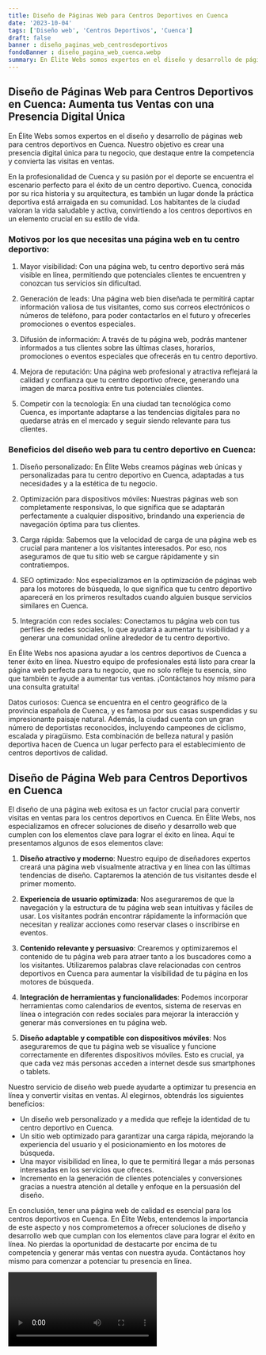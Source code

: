 ```yaml
---
title: Diseño de Páginas Web para Centros Deportivos en Cuenca
date: '2023-10-04'
tags: ['Diseño web', 'Centros Deportivos', 'Cuenca']
draft: false
banner : diseño_paginas_web_centrosdeportivos
fondoBanner : diseño_pagina_web_cuenca.webp
summary: En Élite Webs somos expertos en el diseño y desarrollo de páginas web para centros deportivos en Cuenca. Nuestro objetivo es crear una presencia digital única para tu negocio, que destaque entre la competencia y convierta las visitas en ventas. 
---
```


## Diseño de Páginas Web para Centros Deportivos en Cuenca: Aumenta tus Ventas con una Presencia Digital Única

En Élite Webs somos expertos en el diseño y desarrollo de páginas web para centros deportivos en Cuenca. Nuestro objetivo es crear una presencia digital única para tu negocio, que destaque entre la competencia y convierta las visitas en ventas. 

En la profesionalidad de Cuenca y su pasión por el deporte se encuentra el escenario perfecto para el éxito de un centro deportivo. Cuenca, conocida por su rica historia y su arquitectura, es también un lugar donde la práctica deportiva está arraigada en su comunidad. Los habitantes de la ciudad valoran la vida saludable y activa, convirtiendo a los centros deportivos en un elemento crucial en su estilo de vida. 

### Motivos por los que necesitas una página web en tu centro deportivo:

1. Mayor visibilidad: Con una página web, tu centro deportivo será más visible en línea, permitiendo que potenciales clientes te encuentren y conozcan tus servicios sin dificultad.

2. Generación de leads: Una página web bien diseñada te permitirá captar información valiosa de tus visitantes, como sus correos electrónicos o números de teléfono, para poder contactarlos en el futuro y ofrecerles promociones o eventos especiales.

3. Difusión de información: A través de tu página web, podrás mantener informados a tus clientes sobre las últimas clases, horarios, promociones o eventos especiales que ofrecerás en tu centro deportivo.

4. Mejora de reputación: Una página web profesional y atractiva reflejará la calidad y confianza que tu centro deportivo ofrece, generando una imagen de marca positiva entre tus potenciales clientes.

5. Competir con la tecnología: En una ciudad tan tecnológica como Cuenca, es importante adaptarse a las tendencias digitales para no quedarse atrás en el mercado y seguir siendo relevante para tus clientes.

### Beneficios del diseño web para tu centro deportivo en Cuenca:

1. Diseño personalizado: En Élite Webs creamos páginas web únicas y personalizadas para tu centro deportivo en Cuenca, adaptadas a tus necesidades y a la estética de tu negocio.

2. Optimización para dispositivos móviles: Nuestras páginas web son completamente responsivas, lo que significa que se adaptarán perfectamente a cualquier dispositivo, brindando una experiencia de navegación óptima para tus clientes.

3. Carga rápida: Sabemos que la velocidad de carga de una página web es crucial para mantener a los visitantes interesados. Por eso, nos aseguramos de que tu sitio web se cargue rápidamente y sin contratiempos.

4. SEO optimizado: Nos especializamos en la optimización de páginas web para los motores de búsqueda, lo que significa que tu centro deportivo aparecerá en los primeros resultados cuando alguien busque servicios similares en Cuenca.

5. Integración con redes sociales: Conectamos tu página web con tus perfiles de redes sociales, lo que ayudará a aumentar tu visibilidad y a generar una comunidad online alrededor de tu centro deportivo.

En Élite Webs nos apasiona ayudar a los centros deportivos de Cuenca a tener éxito en línea. Nuestro equipo de profesionales está listo para crear la página web perfecta para tu negocio, que no solo refleje tu esencia, sino que también te ayude a aumentar tus ventas. ¡Contáctanos hoy mismo para una consulta gratuita!

Datos curiosos: Cuenca se encuentra en el centro geográfico de la provincia española de Cuenca, y es famosa por sus casas suspendidas y su impresionante paisaje natural. Además, la ciudad cuenta con un gran número de deportistas reconocidos, incluyendo campeones de ciclismo, escalada y piragüismo. Esta combinación de belleza natural y pasión deportiva hacen de Cuenca un lugar perfecto para el establecimiento de centros deportivos de calidad.

<GifSeo />

<Cta />

## Diseño de Página Web para Centros Deportivos en Cuenca

El diseño de una página web exitosa es un factor crucial para convertir visitas en ventas para los centros deportivos en Cuenca. En Élite Webs, nos especializamos en ofrecer soluciones de diseño y desarrollo web que cumplen con los elementos clave para lograr el éxito en línea. Aquí te presentamos algunos de esos elementos clave:

1. **Diseño atractivo y moderno**: Nuestro equipo de diseñadores expertos creará una página web visualmente atractiva y en línea con las últimas tendencias de diseño. Captaremos la atención de tus visitantes desde el primer momento.

2. **Experiencia de usuario optimizada**: Nos aseguraremos de que la navegación y la estructura de tu página web sean intuitivas y fáciles de usar. Los visitantes podrán encontrar rápidamente la información que necesitan y realizar acciones como reservar clases o inscribirse en eventos.

3. **Contenido relevante y persuasivo**: Crearemos y optimizaremos el contenido de tu página web para atraer tanto a los buscadores como a los visitantes. Utilizaremos palabras clave relacionadas con centros deportivos en Cuenca para aumentar la visibilidad de tu página en los motores de búsqueda.

4. **Integración de herramientas y funcionalidades**: Podemos incorporar herramientas como calendarios de eventos, sistema de reservas en línea o integración con redes sociales para mejorar la interacción y generar más conversiones en tu página web.

5. **Diseño adaptable y compatible con dispositivos móviles**: Nos aseguraremos de que tu página web se visualice y funcione correctamente en diferentes dispositivos móviles. Esto es crucial, ya que cada vez más personas acceden a internet desde sus smartphones o tablets.

Nuestro servicio de diseño web puede ayudarte a optimizar tu presencia en línea y convertir visitas en ventas. Al elegirnos, obtendrás los siguientes beneficios:

- Un diseño web personalizado y a medida que refleje la identidad de tu centro deportivo en Cuenca.
- Un sitio web optimizado para garantizar una carga rápida, mejorando la experiencia del usuario y el posicionamiento en los motores de búsqueda.
- Una mayor visibilidad en línea, lo que te permitirá llegar a más personas interesadas en los servicios que ofreces.
- Incremento en la generación de clientes potenciales y conversiones gracias a nuestra atención al detalle y enfoque en la persuasión del diseño.

En conclusión, tener una página web de calidad es esencial para los centros deportivos en Cuenca. En Élite Webs, entendemos la importancia de este aspecto y nos comprometemos a ofrecer soluciones de diseño y desarrollo web que cumplan con los elementos clave para lograr el éxito en línea. No pierdas la oportunidad de destacarte por encima de tu competencia y generar más ventas con nuestra ayuda. Contáctanos hoy mismo para comenzar a potenciar tu presencia en línea.

<Video />

<CtaBot job='Centros Deportivos' city='Cuenca'/>

<Gmaps query='Cuenca+españa+maps' />